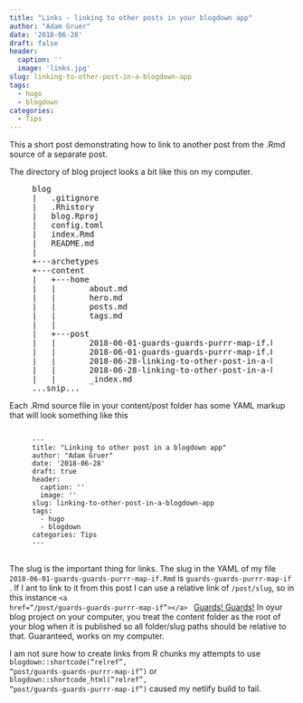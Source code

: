 ```yaml
---
title: "Links - linking to other posts in your blogdown app"
author: "Adam Gruer"
date: '2018-06-28'
draft: false
header:
  caption: ''
  image: 'links.jpg'
slug: linking-to-other-post-in-a-blogdown-app
tags:
  - hugo
  - blogdown
categories:
  - Tips
---
```



This a short post demonstrating how to link to another post from the .Rmd source
of a separate post.

The directory of blog project looks a bit like this on my computer.
<figure>
<pre>
blog
|   .gitignore
|   .Rhistory
|   blog.Rproj
|   config.toml
|   index.Rmd
|   README.md
|   
+---archetypes
+---content
|   +---home
|   |       about.md
|   |       hero.md
|   |       posts.md
|   |       tags.md
|   |       
|   +---post
|   |       2018-06-01-guards-guards-purrr-map-if.html
|   |       2018-06-01-guards-guards-purrr-map-if.Rmd
|   |       2018-06-28-linking-to-other-post-in-a-blogdown-app.html
|   |       2018-06-28-linking-to-other-post-in-a-blogdown-app.Rmd
|   |       _index.md
...snip...
</pre>
</figure>

Each .Rmd source file in your content/post folder has some YAML markup that will
look something like this
<figure>
<pre>
<code class="language-YAML">
---
title: "Linking to other post in a blogdown app"
author: "Adam Gruer"
date: '2018-06-28'
draft: true
header:
  caption: ''
  image: ''
slug: linking-to-other-post-in-a-blogdown-app
tags:
  - hugo
  - blogdown
categories: Tips
---
</code>
</pre>
</figure>

The slug is the important thing for links.
The slug in the YAML of my file
<code>2018-06-01-guards-guards-purrr-map-if.Rmd</code> is
<code>guards-guards-purrr-map-if</code> .  If I ant to link to it from this post
I can use a relative link of <code>/post/slug</code>, so in this instance 
<code class="language-html">&lt;a href="/post/guards-guards-purrr-map-if">&lt;/a>
</code> <a href="/post/guards-guards-purrr-map-if">Guards! Guards!</a>
In oyur blog project on your computer, you treat the content folder as the root
of your blog when it is published so all folder/slug paths should be relative
to that.  Guaranteed, works on my computer.

I am not sure how to create links from R chunks my attempts to use <code>
blogdown::shortcode("relref", "post/guards-guards-purrr-map-if")</code> or 
<code>
blogdown::shortcode_html("relref", "post/guards-guards-purrr-map-if")</code> 
caused my netlify build to fail. 
